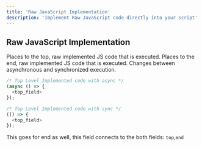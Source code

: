 ```yaml
---
title: 'Raw JavaScript Implementation'
description: 'Implement Raw JavaScript code directly into your script'
---
```


## Raw JavaScript Implementation

<ParamField path="top" type="string" required={false}>
  Places to the top, raw implemented JS code that is executed.
</ParamField>

<ParamField path="end" type="string" required={false}>
  Places to the end, raw implemented JS code that is executed.
</ParamField>

<ParamField path="async" type="booelan" required={false}>
  Changes between asynchronous and synchronized execution.



  ```javascript
  /* Top Level Implemented code with async */
  (async () => {
    <top_field>
  });

  /* Top Level Implemented code with sync */
  (() => {
    <top_field>
  });
  ```

  This goes for end as well, this field connects to the both fields: `top`,`end`
</ParamField>